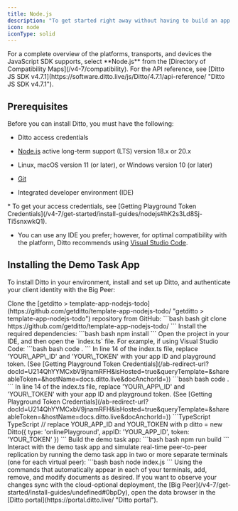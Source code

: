 ```yaml
---
title: Node.js
description: "To get started right away without having to build an app from scratch, explore with the Ditto ready-to-use demo task app."
icon: node
iconType: solid
---
```


<Info>
  For a complete overview of the platforms, transports, and devices the JavaScript SDK supports, select **Node.js** from the [Directory of Compatibility Maps](/v4-7/compatibility)﻿.
</Info>

<Info>
For the API reference, see [Ditto JS SDK v4.7.1](https://software.ditto.live/js/Ditto/4.7.1/api-reference/ "Ditto JS SDK v4.7.1").
</Info>

## Prerequisites

Before you can install Ditto, you must have the following:

*   Ditto access credentials

*   [Node.js](https://nodejs.org/en/ "Node.js") active long-term support (LTS) version 18.x or 20.x

*   Linux, macOS version 11 (or later), or Windows version 10 (or later)

*   [Git](https://git-scm.com/downloads "Git")

*   Integrated developer environment (IDE)


<Info>
* To get your access credentials, see [Getting Playground Token Credentials](/v4-7/get-started/install-guides/nodejs#hK2s3Ld8Sj-Ti5snxwkQ1).

*   You can use any IDE you prefer; however, for optimal compatibility with the platform, Ditto recommends using [Visual Studio Code](https://code.visualstudio.com/download "Visual Studio Code").
</Info>


## Installing the Demo Task App

To install Ditto in your environment, install and set up Ditto, and authenticate your client identity with the Big Peer:

<Steps>
  <Step >
    Clone the [getditto > template-app-nodejs-todo](https://github.com/getditto/template-app-nodejs-todo/ "getditto > template-app-nodejs-todo") repository from GitHub:
  ```bash bash
  git clone https://github.com/getditto/template-app-nodejs-todo/
  ```
  </Step>
  <Step>
  Install the required dependencies:
  ```bash bash
  npm install
  ```
  </Step>
  <Step>
  Open the project in your IDE, and then open the `index.ts` file. For example, if using Visual Studio Code:
  ```bash bash
 code .
  ```
  </Step>
   <Step >
   In line 14 of the index.ts file, replace 'YOUR\_APP\_ID' and 'YOUR\_TOKEN' with your app ID and playground token. (See [Getting Playground Token Credentials](/ab-redirect-url?docId=U214QhYYMCxbV9jnamRFH&isHosted=true&queryTemplate=&shareableToken=&hostName=docs.ditto.live&docAnchorId=)﻿)
  ```bash bash
 code .
  ```
  </Step>
  <Step>
  In line 14 of the index.ts file, replace 'YOUR\_APP\_ID' and 'YOUR\_TOKEN' with your app ID and playground token. (See [Getting Playground Token Credentials](/ab-redirect-url?docId=U214QhYYMCxbV9jnamRFH&isHosted=true&queryTemplate=&shareableToken=&hostName=docs.ditto.live&docAnchorId=)﻿)
  ```TypeScript TypeScript
// replace YOUR_APP_ID and YOUR_TOKEN with p
ditto = new Ditto({ type: 'onlinePlayground', appID: 'YOUR_APP_ID', token: 'YOUR_TOKEN' })
  ```
  </Step>
    <Step >
Build the demo task app:
  ```bash bash
 npm run build
  ```
  </Step>
    <Step>
Interact with the demo task app and simulate real-time peer-to-peer replication by running the demo task app in two or more separate terminals (one for each virtual peer):
  ```bash bash
node index.js
  ```
  </Step>

  <Step>
  Using the commands that automatically appear in each of your terminals, add, remove, and modify documents as desired.
  </Step>
  <Step>
  If you want to observe your changes sync with the cloud-optional deployment, the [Big Peer](/v4-7/get-started/install-guides/undefined#0bpDy)﻿, open the data browser in the [Ditto portal](https://portal.ditto.live/ "Ditto portal").
  </Step>
</Steps>

